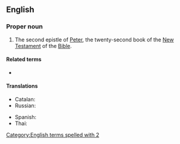 ==English==

===Proper noun===
{{en-proper noun}}
{{book of the Bible|Second Epistle of Peter}}
# {{lb|en|biblical}} The second epistle of [[Peter]], the twenty-second book of the [[New Testament]] of the [[Bible]].
#: {{syn|en|2 Pet.|q1=abbreviation}}

====Related terms====
* {{l|en|1 Peter}}

====Translations====
{{trans-top|Book of the Bible}}
* Catalan: {{t|ca|2 Pere}}
* Russian: {{t|ru|Второе послание Петра|n}}
{{trans-mid}}
* Spanish: {{t|es|2 Pedro|m}}
* Thai: {{t|th|๒ เปโตร}}
{{trans-bottom}}

[[Category:English terms spelled with 2]]